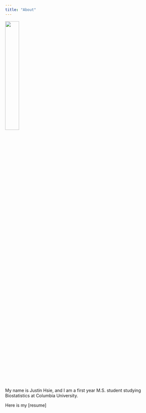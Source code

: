 ```yaml
---
title: "About"
---
```


<img src = "images/IMG_1045.jpg" style = "width:30%">

My name is Justin Hsie, and I am a first year M.S. student studying Biostatistics at Columbia University.

Here is my [resume]
